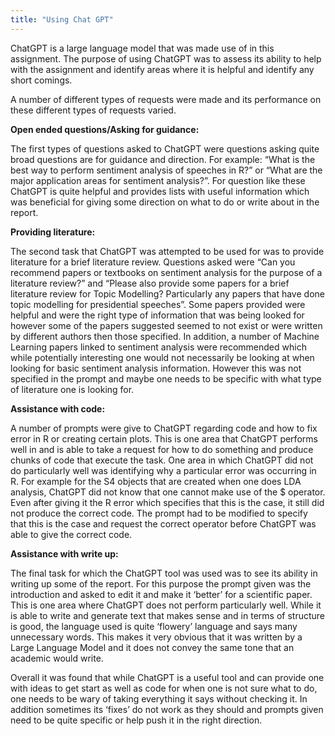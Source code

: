 ```yaml
---
title: "Using Chat GPT"
---
```


ChatGPT is a large language model that was made use of in this assignment. The purpose of using ChatGPT was to assess its ability to help with the assignment and identify areas where it is helpful and identify any short comings.

A number of different types of requests were made and its performance on these different types of requests varied.

**Open ended questions/Asking for guidance:**

The first types of questions asked to ChatGPT were questions asking quite broad questions are for guidance and direction. For example: "What is the best way to perform sentiment analysis of speeches in R?" or "What are the major application areas for sentiment analysis?". For question like these ChatGPT is quite helpful and provides lists with useful information which was beneficial for giving some direction on what to do or write about in the report.

**Providing literature:**

The second task that ChatGPT was attempted to be used for was to provide literature for a brief literature review. Questions asked were "Can you recommend papers or textbooks on sentiment analysis for the purpose of a literature review?" and "Please also provide some papers for a brief literature review for Topic Modelling? Particularly any papers that have done topic modelling for presidential speeches". Some papers provided were helpful and were the right type of information that was being looked for however some of the papers suggested seemed to not exist or were written by different authors then those specified. In addition, a number of Machine Learning papers linked to sentiment analysis were recommended which while potentially interesting one would not necessarily be looking at when looking for basic sentiment analysis information. However this was not specified in the prompt and maybe one needs to be specific with what type of literature one is looking for.

**Assistance with code:**

A number of prompts were give to ChatGPT regarding code and how to fix error in R or creating certain plots. This is one area that ChatGPT performs well in and is able to take a request for how to do something and produce chunks of code that execute the task. One area in which ChatGPT did not do particularly well was identifying why a particular error was occurring in R. For example for the S4 objects that are created when one does LDA analysis, ChatGPT did not know that one cannot make use of the \$ operator. Even after giving it the R error which specifies that this is the case, it still did not produce the correct code. The prompt had to be modified to specify that this is the case and request the correct operator before ChatGPT was able to give the correct code.

**Assistance with write up:**

The final task for which the ChatGPT tool was used was to see its ability in writing up some of the report. For this purpose the prompt given was the introduction and asked to edit it and make it 'better' for a scientific paper. This is one area where ChatGPT does not perform particularly well. While it is able to write and generate text that makes sense and in terms of structure is good, the language used is quite 'flowery' language and says many unnecessary words. This makes it very obvious that it was written by a Large Language Model and it does not convey the same tone that an academic would write.

Overall it was found that while ChatGPT is a useful tool and can provide one with ideas to get start as well as code for when one is not sure what to do, one needs to be wary of taking everything it says without checking it. In addition sometimes its 'fixes' do not work as they should and prompts given need to be quite specific or help push it in the right direction.

